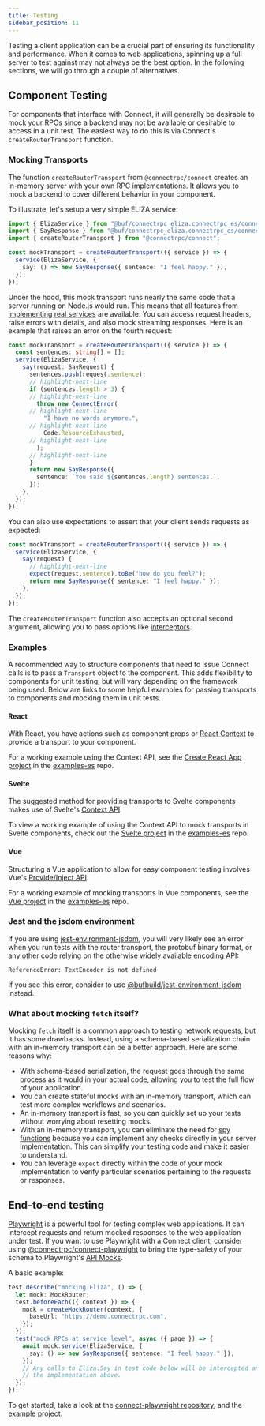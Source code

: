 ```yaml
---
title: Testing
sidebar_position: 11
---
```


Testing a client application can be a crucial part of ensuring its functionality
and performance. When it comes to web applications, spinning up a full server
to test against may not always be the best option. In the following sections, we
will go through a couple of alternatives.

## Component Testing

For components that interface with Connect, it will generally be desirable to mock your RPCs since a backend may not be
available or desirable to access in a unit test. The easiest way to do this is via Connect's `createRouterTransport`
function.

### Mocking Transports

The function `createRouterTransport` from `@connectrpc/connect` creates an in-memory
server with your own RPC implementations. It allows you to mock a backend to cover different behavior in your component.

To illustrate, let's setup a very simple ELIZA service:

```ts
import { ElizaService } from "@buf/connectrpc_eliza.connectrpc_es/connectrpc/eliza/v1/eliza_connect";
import { SayResponse } from "@buf/connectrpc_eliza.connectrpc_es/connectrpc/eliza/v1/eliza_pb";
import { createRouterTransport } from "@connectrpc/connect";

const mockTransport = createRouterTransport(({ service }) => {
  service(ElizaService, {
    say: () => new SayResponse({ sentence: "I feel happy." }),
  });
});
```

Under the hood, this mock transport runs nearly the same code that a server running on
Node.js would run. This means that all features from [implementing real services](../node/implementing-services.md)
are available: You can access request headers, raise errors with details, and also
mock streaming responses. Here is an example that raises an error on the fourth
request:

```ts
const mockTransport = createRouterTransport(({ service }) => {
  const sentences: string[] = [];
  service(ElizaService, {
    say(request: SayRequest) {
      sentences.push(request.sentence);
      // highlight-next-line
      if (sentences.length > 3) {
      // highlight-next-line
        throw new ConnectError(
      // highlight-next-line
          "I have no words anymore.",
      // highlight-next-line
          Code.ResourceExhausted,
      // highlight-next-line
        );
      // highlight-next-line
      }
      return new SayResponse({
        sentence: `You said ${sentences.length} sentences.`,
      });
    },
  });
});
```

You can also use expectations to assert that your client sends requests as expected:

```ts
const mockTransport = createRouterTransport(({ service }) => {
  service(ElizaService, {
    say(request) {
      // highlight-next-line
      expect(request.sentence).toBe("how do you feel?");
      return new SayResponse({ sentence: "I feel happy." });
    },
  });
});
```

The `createRouterTransport` function also accepts an optional second argument, allowing you
to pass options like [interceptors](./interceptors.mdx).

### Examples

A recommended way to structure components that need to issue Connect calls is to pass a
`Transport` object to the component. This adds flexibility to components for unit testing, but will vary
depending on the framework being used. Below are links to some helpful examples for passing transports to components
and mocking them in unit tests.

#### React

With React, you have actions such as component props or [React Context](https://react.dev/learn/passing-data-deeply-with-context)
to provide a transport to your component.

For a working example using the Context API, see the
[Create React App project](https://github.com/connectrpc/examples-es/tree/main/react/cra) in the
[examples-es](https://github.com/connectrpc/examples-es) repo.

#### Svelte

The suggested method for providing transports to Svelte components makes use of Svelte's
[Context API](https://learn.svelte.dev/tutorial/context-api).

To view a working example of using the Context API to mock transports in Svelte components, check out the
[Svelte project](https://github.com/connectrpc/examples-es/tree/main/svelte) in the
[examples-es](https://github.com/connectrpc/examples-es) repo.

#### Vue

Structuring a Vue application to allow for easy component testing involves Vue's [Provide/Inject API](https://vuejs.org/guide/components/provide-inject.html).

For a working example of mocking transports in Vue components, see the
[Vue project](https://github.com/connectrpc/examples-es/tree/main/vue) in the
[examples-es](https://github.com/connectrpc/examples-es) repo.

### Jest and the jsdom environment

If you are using [jest-environment-jsdom](https://www.npmjs.com/package/jest-environment-jsdom),
you will very likely see an error when you run tests with the router transport,
the protobuf binary format, or any other code relying on the otherwise widely
available [encoding API](https://developer.mozilla.org/en-US/docs/Web/API/Encoding_API):

```
ReferenceError: TextEncoder is not defined
```

If you see this error, consider to use [@bufbuild/jest-environment-jsdom](https://www.npmjs.com/package/@bufbuild/jest-environment-jsdom)
instead.

### What about mocking `fetch` itself?

Mocking `fetch` itself is a common approach to testing network requests, but it has some drawbacks. Instead, using a schema-based serialization chain with an in-memory transport can be a better approach. Here are some reasons why:

- With schema-based serialization, the request goes through the same process as it would in your actual code, allowing you to test the full flow of your application.
- You can create stateful mocks with an in-memory transport, which can test more complex workflows and scenarios.
- An in-memory transport is fast, so you can quickly set up your tests without worrying about resetting mocks.
- With an in-memory transport, you can eliminate the need for [spy functions](https://jestjs.io/docs/jest-object#jestspyonobject-methodname) because you can implement any checks directly in your server implementation. This can simplify your testing code and make it easier to understand.
- You can leverage `expect` directly within the code of your mock implementation to verify particular scenarios pertaining to the requests or responses.


## End-to-end testing

[Playwright](https://playwright.dev/) is a powerful tool for testing complex web
applications. It can intercept requests and return mocked responses to the web
application under test. If you want to use Playwright with a Connect client, consider using
[@connectrpc/connect-playwright](https://www.npmjs.com/package/@connectrpc/connect-playwright)
to bring the type-safety of your schema to Playwright's [API Mocks](https://playwright.dev/docs/mock).

A basic example:

```ts
test.describe("mocking Eliza", () => {
  let mock: MockRouter;
  test.beforeEach(({ context }) => {
    mock = createMockRouter(context, {
      baseUrl: "https://demo.connectrpc.com",
    });
  });
  test("mock RPCs at service level", async ({ page }) => {
    await mock.service(ElizaService, {
      say: () => new SayResponse({ sentence: "I feel happy." }),
    });
    // Any calls to Eliza.Say in test code below will be intercepted and invoke
    // the implementation above.
  });
});
```

To get started, take a look at the [connect-playwright repository](https://github.com/connectrpc/connect-playwright-es),
and the [example project](https://github.com/connectrpc/connect-playwright-es/tree/main/packages/connect-playwright-example).
